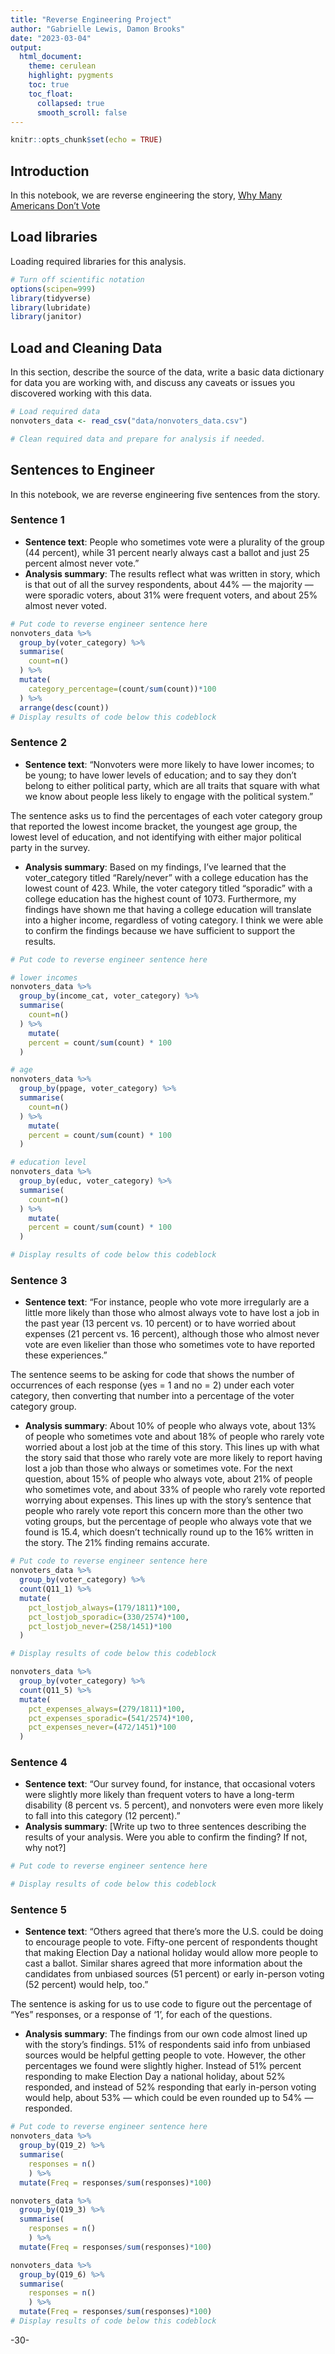 ```yaml
---
title: "Reverse Engineering Project"
author: "Gabrielle Lewis, Damon Brooks"
date: "2023-03-04"
output:
  html_document:
    theme: cerulean
    highlight: pygments
    toc: true
    toc_float:
      collapsed: true
      smooth_scroll: false
---
```


```r
knitr::opts_chunk$set(echo = TRUE)
```

## Introduction 

In this notebook, we are reverse engineering the story, [Why Many Americans Don't Vote](https://projects.fivethirtyeight.com/non-voters-poll-2020-election/)

## Load libraries

Loading required libraries for this analysis.

```r
# Turn off scientific notation
options(scipen=999)
library(tidyverse)
library(lubridate)
library(janitor)
```

## Load and Cleaning Data

In this section, describe the source of the data, write a basic data dictionary for data you are working with, and discuss any caveats or issues you discovered working with this data. 

```r
# Load required data
nonvoters_data <- read_csv("data/nonvoters_data.csv")

# Clean required data and prepare for analysis if needed. 

```

## Sentences to Engineer
In this notebook, we are reverse engineering five sentences from the story.

### Sentence 1

* **Sentence text**: People who sometimes vote were a plurality of the group (44 percent), while 31 percent nearly always cast a ballot and just 25 percent almost never vote."
* **Analysis summary**: The results reflect what was written in story, which is that out of all the survey respondents, about 44% — the majority — were sporadic voters, about 31% were frequent voters, and about 25% almost never voted.

```r
# Put code to reverse engineer sentence here
nonvoters_data %>%
  group_by(voter_category) %>%
  summarise(
    count=n()
  ) %>%
  mutate(
    category_percentage=(count/sum(count))*100
  ) %>%
  arrange(desc(count))
# Display results of code below this codeblock

```

### Sentence 2

* **Sentence text**: "Nonvoters were more likely to have lower incomes; to be young; to have lower levels of education; and to say they don’t belong to either political party, which are all traits that square with what we know about people less likely to engage with the political system."

The sentence asks us to find the percentages of each voter category group that reported the lowest income bracket, the youngest age group, the lowest level of education, and not identifying with either major political party in the survey.

* **Analysis summary**: Based on my findings, I’ve learned that the voter_category titled “Rarely/never” with a college education has the lowest count of 423. While, the voter category titled “sporadic” with a college education has the highest count of 1073. Furthermore, my findings have shown me that having a college education will translate into a higher income, regardless of voting category. I think we were able to confirm the findings because we have sufficient to support the results. 

```r
# Put code to reverse engineer sentence here

# lower incomes
nonvoters_data %>%
  group_by(income_cat, voter_category) %>%
  summarise(
    count=n()
  ) %>%
    mutate(
    percent = count/sum(count) * 100
  )

# age
nonvoters_data %>%
  group_by(ppage, voter_category) %>%
  summarise(
    count=n()
  ) %>%
    mutate(
    percent = count/sum(count) * 100
  )

# education level
nonvoters_data %>%
  group_by(educ, voter_category) %>%
  summarise(
    count=n()
  ) %>%
    mutate(
    percent = count/sum(count) * 100
  )

# Display results of code below this codeblock

```

### Sentence 3

* **Sentence text**: "For instance, people who vote more irregularly are a little more likely than those who almost always vote to have lost a job in the past year (13 percent vs. 10 percent) or to have worried about expenses (21 percent vs. 16 percent), although those who almost never vote are even likelier than those who sometimes vote to have reported these experiences."

The sentence seems to be asking for code that shows the number of occurrences of each response (yes = 1 and no = 2) under each voter category, then converting that number into a percentage of the voter category group.

* **Analysis summary**: About 10% of people who always vote, about 13% of people who sometimes vote and about 18% of people who rarely vote worried about a lost job at the time of this story. This lines up with what the story said that those who rarely vote are more likely to report having lost a job than those who always or sometimes vote. For the next question, about 15% of people who always vote, about 21% of people who sometimes vote, and about 33% of people who rarely vote reported worrying about expenses. This lines up with the story's sentence that people who rarely vote report this concern more than the other two voting groups, but the percentage of people who always vote that we found is 15.4, which doesn't technically round up to the 16% written in the story. The 21% finding remains accurate.


```r
# Put code to reverse engineer sentence here
nonvoters_data %>%
  group_by(voter_category) %>%
  count(Q11_1) %>%
  mutate(
    pct_lostjob_always=(179/1811)*100,
    pct_lostjob_sporadic=(330/2574)*100,
    pct_lostjob_never=(258/1451)*100
  )

# Display results of code below this codeblock

```
```r
nonvoters_data %>%
  group_by(voter_category) %>%
  count(Q11_5) %>%
  mutate(
    pct_expenses_always=(279/1811)*100,
    pct_expenses_sporadic=(541/2574)*100,
    pct_expenses_never=(472/1451)*100
  )
```


### Sentence 4

* **Sentence text**: "Our survey found, for instance, that occasional voters were slightly more likely than frequent voters to have a long-term disability (8 percent vs. 5 percent), and nonvoters were even more likely to fall into this category (12 percent)."
* **Analysis summary**: [Write up two to three sentences describing the results of your analysis.  Were you able to confirm the finding? If not, why not?]

```r
# Put code to reverse engineer sentence here

# Display results of code below this codeblock

```

### Sentence 5

* **Sentence text**: "Others agreed that there’s more the U.S. could be doing to encourage people to vote. Fifty-one percent of respondents thought that making Election Day a national holiday would allow more people to cast a ballot. Similar shares agreed that more information about the candidates from unbiased sources (51 percent) or early in-person voting (52 percent) would help, too."

The sentence is asking for us to use code to figure out the percentage of "Yes" responses, or a response of '1', for each of the questions.

* **Analysis summary**: The findings from our own code almost lined up with the story's findings. 51% of respondents said info from unbiased sources would be helpful getting people to vote. However, the other percentages we found were slightly higher. Instead of 51% percent responding to make Election Day a national holiday, about 52% responded, and instead of 52% responding that early in-person voting would help, about 53% — which could be even rounded up to 54% — responded.

```r
# Put code to reverse engineer sentence here
nonvoters_data %>%
  group_by(Q19_2) %>%
  summarise(
    responses = n()
    ) %>%
  mutate(Freq = responses/sum(responses)*100)

nonvoters_data %>%
  group_by(Q19_3) %>%
  summarise(
    responses = n()
    ) %>%
  mutate(Freq = responses/sum(responses)*100)

nonvoters_data %>%
  group_by(Q19_6) %>%
  summarise(
    responses = n()
    ) %>%
  mutate(Freq = responses/sum(responses)*100)
# Display results of code below this codeblock

```

-30-